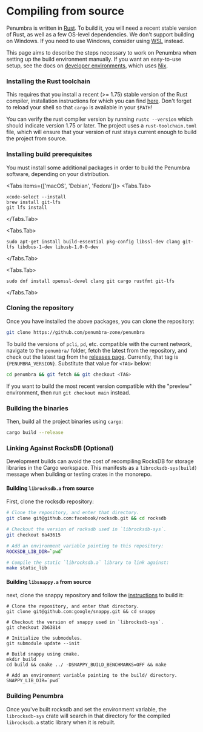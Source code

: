 
# Compiling from source

Penumbra is written in [Rust]. To build it, you will need a recent
stable version of Rust, as well as a few OS-level dependencies.
We don't support building on Windows. If you need to use Windows,
consider using [WSL] instead.

This page aims to describe the steps necessary to work on Penumbra when
setting up the build environment manually.
If you want an easy-to-use setup, see the docs on [developer environments](./dev-env.mdx),
which uses [Nix].

### Installing the Rust toolchain

This requires that you install a recent (>= 1.75) stable version
of the Rust compiler, installation instructions for which you can find
[here](https://www.rust-lang.org/learn/get-started). Don't forget to reload your shell so that
`cargo` is available in your `$PATH`!

You can verify the rust compiler version by running `rustc --version` which should indicate version 1.75 or later.
The project uses a `rust-toolchain.toml` file, which will ensure that your version of rust stays current enough
to build the project from source.

### Installing build prerequisites

You must install some additional packages in order to build the Penumbra software,
depending on your distribution.


<Tabs items={['macOS', 'Debian', 'Fedora']}>
  <Tabs.Tab>
  ```shell
  xcode-select --install
  brew install git-lfs
  git lfs install
  ```
  </Tabs.Tab>

  <Tabs.Tab>
  ```shell
  sudo apt-get install build-essential pkg-config libssl-dev clang git-lfs libdbus-1-dev libusb-1.0-0-dev
  ```
  </Tabs.Tab>

  <Tabs.Tab>
  ```shell
  sudo dnf install openssl-devel clang git cargo rustfmt git-lfs
  ```
  </Tabs.Tab>
</Tabs>

### Cloning the repository

Once you have installed the above packages, you can clone the repository:

```bash
git clone https://github.com/penumbra-zone/penumbra
```

To build the versions of `pcli`, `pd`, etc. compatible with the current network,
navigate to the `penumbra/` folder, fetch the latest from the repository, and check out the
latest tag from the [releases page](https://github.com/penumbra-zone/penumbra/releases).
Currently, that tag is <code>{PENUMBRA_VERSION}</code>. Substitute that value for `<TAG>`
below:

```bash
cd penumbra && git fetch && git checkout <TAG>
```

If you want to build the most recent version compatible with the "preview" environment,
then run `git checkout main` instead.

### Building the binaries

Then, build all the project binaries using `cargo`:

```bash
cargo build --release
```

### Linking Against RocksDB (Optional)

Development builds can avoid the cost of recompiling RocksDB for storage libraries in the Cargo
workspace. This manifests as a `librocksdb-sys(build)` message when building or testing crates
in the monorepo.

#### Building `librocksdb.a` from source

First, clone the rocksdb repository:

```sh
# Clone the repository, and enter that directory.
git clone git@github.com:facebook/rocksdb.git && cd rocksdb

# Checkout the version of rocksdb used in `librocksdb-sys`.
git checkout 6a43615

# Add an environment variable pointing to this repository:
ROCKSDB_LIB_DIR=`pwd`

# Compile the static `librocksdb.a` library to link against:
make static_lib
```

#### Building `libsnappy.a` from source

next, clone the snappy repository and follow the
[instructions][snappy-build] to build it:

```
# Clone the repository, and enter that directory.
git clone git@github.com:google/snappy.git && cd snappy

# Checkout the version of snappy used in `librocksdb-sys`.
git checkout 2b63814

# Initialize the submodules.
git submodule update --init

# Build snappy using cmake.
mkdir build
cd build && cmake ../ -DSNAPPY_BUILD_BENCHMARKS=OFF && make

# Add an environment variable pointing to the build/ directory.
SNAPPY_LIB_DIR=`pwd`
```

### Building Penumbra

Once you've built rocksdb and set the environment variable, the `librocksdb-sys` crate will search
in that directory for the compiled `librocksdb.a` static library when it is rebuilt.

[Rust]: https://www.rust-lang.org/
[snappy-build]: https://github.com/google/snappy?tab=readme-ov-file#building
[protoc-install]: https://grpc.io/docs/protoc-installation/
[WSL]: https://learn.microsoft.com/en-us/windows/wsl/install
[Nix]: https://nixos.org/
